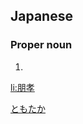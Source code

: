 ==Japanese==
{{ja-kanjitab|朋|孝}}

===Proper noun===
{{ja-pos|proper|ともたか}}

# {{given name|male|lang=ja}}

[[Category:Japanese male given names|ともたか]]

[[li:朋孝]]